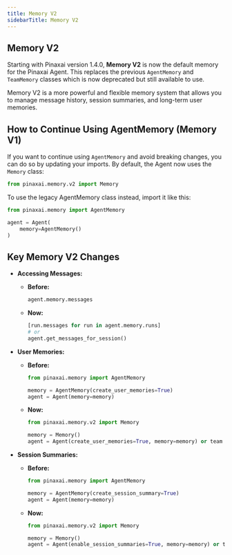 ```yaml
---
title: Memory V2
sidebarTitle: Memory V2
---
```


## Memory V2

Starting with Pinaxai version 1.4.0, **Memory V2** is now the default memory for the Pinaxai Agent. This replaces the previous `AgentMemory` and `TeamMemory` classes which is now deprecated but still available to use.

Memory V2 is a more powerful and flexible memory system that allows you to manage message history, session summaries, and long-term user memories.

## How to Continue Using AgentMemory (Memory V1)

If you want to continue using `AgentMemory` and avoid breaking changes, you can do so by updating your imports. By default, the Agent now uses the `Memory` class:

```python
from pinaxai.memory.v2 import Memory
```

To use the legacy AgentMemory class instead, import it like this:

```python
from pinaxai.memory import AgentMemory

agent = Agent(
    memory=AgentMemory()
)
```

## Key Memory V2 Changes

- **Accessing Messages:**

  - **Before:**
    ```python
    agent.memory.messages
    ```
  - **Now:**
    ```python
    [run.messages for run in agent.memory.runs]
    # or
    agent.get_messages_for_session()
    ```

- **User Memories:**

  - **Before:**

    ```python
    from pinaxai.memory import AgentMemory

    memory = AgentMemory(create_user_memories=True)
    agent = Agent(memory=memory)
    ```

  - **Now:**

    ```python
    from pinaxai.memory.v2 import Memory

    memory = Memory()
    agent = Agent(create_user_memories=True, memory=memory) or team = Team(create_user_memories=True, memory=memory)
    ```

- **Session Summaries:**

  - **Before:**

    ```python
    from pinaxai.memory import AgentMemory

    memory = AgentMemory(create_session_summary=True)
    agent = Agent(memory=memory)
    ```

  - **Now:**

    ```python
    from pinaxai.memory.v2 import Memory

    memory = Memory()
    agent = Agent(enable_session_summaries=True, memory=memory) or team = Team(enable_session_summaries=True, memory=memory)
    ```
